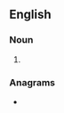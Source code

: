 {{also|Absorbers}}
==English==

===Noun===
{{head|en|noun form}}

# {{plural of|absorber|lang=en}}

===Anagrams===
* {{anagrams|en|a=abbeorrss|reabsorbs}}